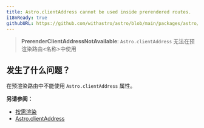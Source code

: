 ```yaml
---
title: Astro.clientAddress cannot be used inside prerendered routes.
i18nReady: true
githubURL: https://github.com/withastro/astro/blob/main/packages/astro/src/core/errors/errors-data.ts
---
```


> **PrerenderClientAddressNotAvailable**: `Astro.clientAddress` 无法在预渲染路由&lt;名称&gt;中使用

## 发生了什么问题？
在预渲染路由中不能使用 `Astro.clientAddress` 属性。

**另请参阅：**
-  [按需渲染](/zh-cn/guides/on-demand-rendering/)
-  [Astro.clientAddress](/zh-cn/reference/api-reference/#clientaddress)


